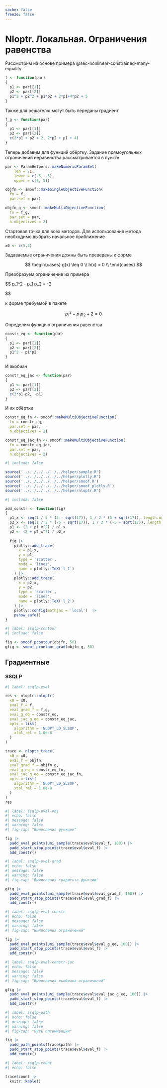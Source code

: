 ```yaml
---
cache: false
freeze: false
---
```


# Nloptr. Локальная. Ограничения равенства {#exm-r-tools-solver-nonlinear-nloptr-local-constrained-equality}

::: {#exm-r-tools-solver-nonlinear-nloptr-local-constrained-equality}

Рассмотрим на основе примера @sec-nonlinear-constrained-many-equality

```r
f <- function(par)
{
  p1 <- par[[1]]
  p2 <- par[[2]]
  p1^2 + p2^2 + p1*p2 + 2*p1+4*p2 + 5
}
```

Также для решателю могут быть переданы градиент

```r
f_g <- function(par)
{
  p1 <- par[[1]]
  p2 <- par[[2]]
  c(2*p1 + p2 + 2, 2*p2 + p1 + 4)
}
```

Теперь добавим для функций обёртку. Задание прямоугольных ограничений неравенства рассматривается в пункте

```r
par <- ParamHelpers::makeNumericParamSet(
    len = 2L,
    lower = c(-5, -5),
    upper = c(5, 5))

objfn <- smoof::makeSingleObjectiveFunction(
  fn = f,
  par.set = par)

objfn_g <- smoof::makeMultiObjectiveFunction(
  fn = f_g,
  par.set = par,
  n.objectives = 2)
```

Стартовая точка для всех методов. 
Для использования метода необходимо выбрать начальное приближение

```r
x0 <- c(5,2)
```

Задаваемые ограничения дожны быть преведены к форме

$$
\begin{cases}
 g(x) \leq 0 \\
 h(x) = 0 \\
\end{cases}
$$

Преобразуем ограничение из примера 

$$
p_1^2 - p_1 p_2 = -2

$$

к форме требуемой в пакете 

$$
p_1^2 - p_1 p_2 + 2=0
$$ 

Определим функцию ограничения равенства

```r
constr_eq <- function(par)
{
  p1 <- par[[1]]
  p2 <- par[[2]]
  p1^2 - p1*p2
}
```

И якобиан

```r
constr_eq_jac <- function(par)
{
  p1 <- par[[1]]
  p2 <- par[[2]]
  c(2*p1-p2, -p1)
}
```

И их обёртки

```r
constr_eq_fn <- smoof::makeMultiObjectiveFunction(
  fn = constr_eq,
  par.set = par,
  n.objectives = 2)

constr_eq_jac_fn <- smoof::makeMultiObjectiveFunction(
  fn = constr_eq_jac,
  par.set = par,
  n.objectives = 2)
```
:::

```r
#| include: false

source('../../../../../../helper/sample.R')
source('../../../../../../helper/plotly.R')
source('../../../../../../helper/smoof.R')
source('../../../../../../helper/smoof_plotly.R')
source('../../../../../../helper/nloptr.R')
```

```r
#| include: false

add_constr <- function(fig)
{
  p1_x <- seq(1 / 2 * (5 - sqrt(17)), 1 / 2 * (5 + sqrt(17)), length.out = 100)
  p2_x <- seq(1 / 2 * (-5 - sqrt(17)), 1 / 2 * (-5 + sqrt(17)), length.out = 100)
  p1 <- (2 + p1_x^2) / p1_x
  p2 <- (2 + p2_x^2) / p2_x
  
  fig |>
    plotly::add_trace(
      x = p1_x,
      y = p1,
      type = 'scatter',
      mode = 'lines',
      name = plotly::TeX('l_1')
    ) |>
    plotly::add_trace(
      x = p2_x,
      y = p2,
      type = 'scatter',
      mode = 'lines',
      name = plotly::TeX('l_2')
    ) |>
    plotly::config(mathjax = 'local')  |>
    pshow_safe()
}
```

```r
#| label: ssqlp-contour
#| include: false

fig <- smoof_pcontour(objfn, 50)
gfig <- smoof_pcontour_grad(objfn_g, 50)
```

## Градиентные {#sec-r-tools-solver-nonlinear-nloptr-local-constrained-equality-gradient}

### SSQLP {#sec-r-tools-solver-nonlinear-nloptr-local-constrained-equality-gradient-ssqlp}

```r
#| label: ssqlp-eval

res <- nloptr::nloptr(
  x0 = x0,
  eval_f = f,
  eval_grad_f = f_g,
  eval_g_eq = constr_eq,
  eval_jac_g_eq = constr_eq_jac,
  opts = list(
    algorithm = 'NLOPT_LD_SLSQP',
    xtol_rel = 1.0e-8
  )
)

trace <- nloptr_trace(
  x0 = x0,
  eval_f = objfn,
  eval_grad_f = objfn_g,
  eval_g_eq = constr_eq_fn,
  eval_jac_g_eq = constr_eq_jac_fn,
  opts = list(
    algorithm = 'NLOPT_LD_SLSQP',
    xtol_rel = 1.0e-8
  )
)
res
```

```r
#| label: ssqlp-eval-obj
#| echo: false
#| message: false
#| warning: false
#| fig-cap: "Вычисления функции"

fig |>
  padd_eval_points(uni_sample(trace$eval$eval_f, 100)) |>
  padd_start_stop_points(trace$eval$eval_f) |>
  add_constr()
```

```r
#| label: ssqlp-eval-grad
#| echo: false
#| message: false
#| warning: false
#| fig-cap: "Вычисления градиента функции"

gfig |>
  padd_eval_points(uni_sample(trace$eval$eval_grad_f, 100)) |>
  padd_start_stop_points(trace$eval$eval_grad_f) |>
  add_constr()
```

```r
#| label: ssqlp-eval-constr
#| echo: false
#| message: false
#| warning: false
#| fig-cap: "Вычисления ограничений"

fig |>
  padd_eval_points(uni_sample(trace$eval$eval_g_eq, 100)) |>
  padd_start_stop_points(trace$eval$eval_f) |>
  add_constr()
```

```r
#| label: ssqlp-eval-constr-jac
#| echo: false
#| message: false
#| warning: false
#| fig-cap: "Вычисления якобиана ограничений"

gfig |>
  padd_eval_points(uni_sample(trace$eval$eval_jac_g_eq, 100)) |>
  padd_start_stop_points(trace$eval$eval_f) |>
  add_constr()
```

```r
#| label: ssqlp-path
#| echo: false
#| message: false
#| warning: false
#| fig-cap: "Путь оптимизации"

fig |>
  padd_path_points(trace$path) |>
  padd_start_stop_points(trace$eval$eval_f) |>
  add_constr()
```

```r
#| label: ssqlp-count
#| echo: false

trace$count |>
  knitr::kable()
```
